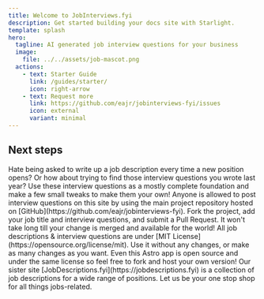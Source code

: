 ```yaml
---
title: Welcome to JobInterviews.fyi
description: Get started building your docs site with Starlight.
template: splash
hero:
  tagline: AI generated job interview questions for your business
  image:
    file: ../../assets/job-mascot.png
  actions:
    - text: Starter Guide
      link: /guides/starter/
      icon: right-arrow
    - text: Request more
      link: https://github.com/eajr/jobinterviews-fyi/issues
      icon: external
      variant: minimal
---
```



## Next steps

<CardGrid stagger>
  <Card title="Start from a good foundation" icon="pencil">
    Hate being asked to write up a job description every time a new position
    opens? Or how about trying to find those interview questions you wrote last
    year? Use these interview questions as a mostly complete foundation and make
    a few small tweaks to make them your own!
  </Card>
  <Card title="Completely open source" icon="add-document">
    Anyone is allowed to post interview questions on this site by using the main
    project repository hosted on
    [GitHub](https://github.com/eajr/jobinterviews-fyi). Fork the project, add
    your job title and interview questions, and submit a Pull Request. It won't
    take long till your change is merged and available for the world!
  </Card>
  <Card title="License & attribution free" icon="setting">
    All job descriptions & interview questions are under [MIT
    License](https://opensource.org/license/mit). Use it without any changes, or
    make as many changes as you want. Even this Astro app is open source and
    under the same license so feel free to fork and host your own version!
  </Card>
  <Card title="Looking for job descriptions?" icon="open-book">
    Our sister site [JobDescriptions.fyi](https://jobdescriptions.fyi) is a
    collection of job descriptions for a wide range of positions. Let us be your
    one stop shop for all things jobs-related.
  </Card>
</CardGrid>
